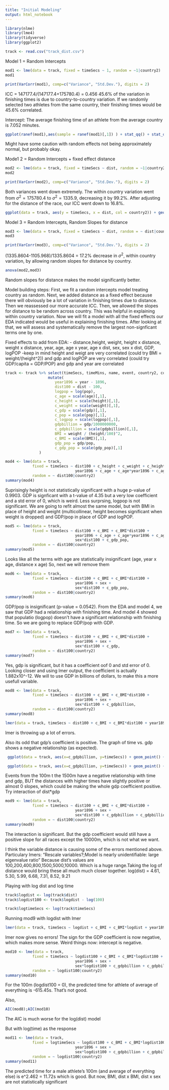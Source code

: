 ```yaml
---
title: "Initial Modeling"
output: html_notebook
---
```


```r
library(nlme)
library(lme4)
library(tidyverse)
library(ggplot2)
```


```r
track <- read.csv("track_dist.csv")
```

Model 1 = Random Intercepts
```r
mod1 <- lme(data = track, fixed = timeSecs ~ 1, random = ~1|country2)
mod1
```

```r
print(VarCorr(mod1), comp=c("Variance", "Std.Dev."), digits = 2)
```

ICC = 147177.4/(147177.4+175780.4) = 0.456
45.6% of the variation in finishing times is due to country-to-country variation. If we randomly selected two athletes from the same country, their finishing times would be 45.6% correlated.

Intercept: The average finishing time of an athlete from the average country is 7.052 minutes.


```r
ggplot(ranef(mod1),aes(sample = ranef(mod1)[,1]) ) + stat_qq() + stat_qq_line()
```
Might have some caution with random effects not being approximately normal, but probably okay.



Mode1 2 = Random Intercepts + fixed effect distance 
```r
mod2 <- lme(data = track, fixed = timeSecs ~ dist, random = ~1|country2)
mod2
```

```r
print(VarCorr(mod2), comp=c("Variance", "Std.Dev."), digits = 2)
```
Both variances went down extremely. The within country variation went from $\sigma^2 = 175780.4$ to $\sigma^2 = 1335.9$, decreasing it by 99.2%. After adjusting for the distance of the race, our ICC went down to 16.8%.  


```r
ggplot(data = track, aes(y = timeSecs, x = dist, col = country2)) + geom_point(show.legend = F) + geom_smooth(method="lm", show.legend = F, se = F, size = .7) + ggtitle("Finishing Time (Secs) vs. Distance of Race by Country")
```


Model 3 = Random Intercepts, Random Slopes for distance
```r
mod3 <- lme(data = track, fixed = timeSecs ~ dist, random = ~ dist|country2)
mod3
```

```r
print(VarCorr(mod3), comp=c("Variance", "Std.Dev."), digits = 2)
```

(1335.8604-1105.968)/1335.8604 = 17.2% decrease in $\sigma^2$, within country variation, by allowing random slopes for distance by country.

```r
anova(mod2,mod3)
```
Random slopes for distance makes the model significantly better.


Model building steps: First, we fit a random intercepts model treating country as random. Next, we added distance as a fixed effect because there will obviously be a lot of variation in finishing times due to distance. Then we reassessed our more accurate ICC. Then, we allowed the slopes for distance to be random across country. This was helpful in explaining within country variation. Now we will fit a model with all the fixed effects our EDA indicated would be useful in explaining finishing times. After looking at that, we will assess and systematically remove the largest non-signficant terms one by one.

Fixed effects to add from EDA:
- distance,height, weight, height x distance, weight x distance, year, age, age x year, age x dist, sex, sex x dist, GDP, logPOP
-keep in mind height and weigt are very correlated (could try BMI = weight/(height^2)) and gdp and logPOP are very correlated (could try GDP/capita = GDP/POP) and gdp and year are correlated

```r
track <- track %>% select(timeSecs, timeMins, name, event, country2, country, medal, city, sex,                               medal, year, dist, age, height, weight, gdp, pop) %>% 
                   mutate(
                      year1896 = year - 1896,
                      dist100 = dist - 100,
                      logpop = log(pop),
                      c_age = scale(age)[,1],
                      c_height = scale(height)[,1],
                      c_weight = scale(weight)[,1],
                      c_gdp = scale(gdp)[,1],
                      c_pop = scale(pop)[,1],
                      c_logpop = scale(logpop)[,1],
                      gdpbillion = gdp/1000000000,
                      c_gdpbillion = scale(gdpbillion)[,1],
                      BMI = weight / (height/100)^2,
                      c_BMI = scale(BMI)[,1],
                      gdp_pop = gdp/pop,
                      c_gdp_pop = scale(gdp_pop)[,1]
               )
```



```r
mod4 <- lme(data = track, 
            fixed = timeSecs ~ dist100 + c_height + c_weight + c_height*dist100 + c_weight*dist100 +
                               year1896 + c_age + c_age*year1896 + c_age*dist100 + sex + sex*dist100                                + c_logpop + c_gdp,
            random = ~ dist100|country2)
summary(mod4)
```

Suprisingly height is not statistically significant with a huge p-value of 0.9903. GDP is signficant with a t-value of 4.35 but a very low coefficient and a std error of 0, which is weird. Less surprsing, logpop is not significant. We are going to refit almost the same model, but with BMI in place of height and weight (multicollinear, height becomes significant when weight is dropped) and GDP/pop in place of GDP and logPOP.

```r
mod5 <- lme(data = track, 
            fixed = timeSecs ~ dist100 + c_BMI + c_BMI*dist100 +
                               year1896 + c_age + c_age*year1896 + c_age*dist100 + sex + 
                               sex*dist100 + c_gdp_pop,
            random = ~ dist100|country2)
summary(mod5)
```
Looks like all the terms with age are statistically insignificant (age, year x age, distance x age) So, next we will remove them


```r
mod6 <- lme(data = track, 
            fixed = timeSecs ~ dist100 + c_BMI + c_BMI*dist100 +
                               year1896 + sex + 
                               sex*dist100 + c_gdp_pop,
            random = ~ dist100|country2)
summary(mod6)
```
GDP/pop is insignificant (p-value = 0.0542). From the EDA and model 4, we saw that GDP had a relationship with finishing time. And model 4 showed that populatio (logpop) doesn't have a significant relationship with finishing time. So we are going to replace GDP/pop with GDP.

```r
mod7 <- lme(data = track, 
            fixed = timeSecs ~ dist100 + c_BMI + c_BMI*dist100 +
                               year1896 + sex + 
                               sex*dist100 + c_gdp,
            random = ~ dist100|country2)
summary(mod7)
```
Yes, gdp is significant, but it has a coefficient oof 0 and std error of 0. Looking closer and using lmer output, the coefficient is actually 1.882x10^-12.  We will to use GDP in billions of dollars, to make this a more usefull variable.

```r
mod8 <- lme(data = track, 
            fixed = timeSecs ~ dist100 + c_BMI + c_BMI*dist100 +
                               year1896 + sex + 
                               sex*dist100 + c_gdpbillion,
            random = ~ dist100|country2)
summary(mod8)
```

```r
lmer(data = track, timeSecs ~ dist100 + c_BMI + c_BMI*dist100 + year1896 + sex + sex*dist100 + c_gdpbillion + (dist100|country2))
```
lmer is throwing up a lot of errors.

Also its odd that gdp's coefficient is positive. The graph of time vs. gdp shows a negative relationship (as expected).
```r
 ggplot(data = track, aes(x=c_gdpbillion, y=timeSecs)) + geom_point() + stat_smooth(method = "lm")
```

```r
 ggplot(data = track, aes(x=c_gdpbillion, y=timeSecs)) + geom_point() + stat_smooth(method = "lm") + facet_wrap(aes(dist100), scales = "free")
```
Events from the 100m t the 1500m have a negative relationship with time and gdp, BUT the distances with higher times have slightly positive or almost 0 slopes, which could be making the whole gdp coefficient positive. Try interaction of dist*gdp


```r
mod9 <- lme(data = track, 
            fixed = timeSecs ~ dist100 + c_BMI + c_BMI*dist100 +
                               year1896 + sex + 
                               sex*dist100 + c_gdpbillion + c_gdpbillion*dist100,
            random = ~ dist100|country2)
summary(mod9)
```
The interaction is significant. But the gdp coefficient would still have a positive slope for all races except the 10000m, which is not what we want. 

I think the variable distance is causing some of the errors mentioned above. Particulary lmers:     "Rescale variables?;Model is nearly unidentifiable: large eigenvalue ratio" Because dist's values are 100,200,400,800,1500,5000,10000. Which is a huge range.Taking the log of distance would bring these all much much closer together. log(dist) = 4.61, 5.30, 5.99, 6.68, 7.31, 8.52, 9.21




Playing with log dist and log time

```r
track$logdist <- log(track$dist)
track$logdist100 <- track$logdist - log(100)

track$logtimeSecs <- log(track$timeSecs)
```

Running mod9 with logdist with lmer
```r
lmer(data = track, timeSecs ~ logdist + c_BMI + c_BMI*logdist + year1896 + sex + sex*logdist + c_gdpbillion + c_gdpbillion*logdist+ (logdist|country2))
```
lmer now gives no errors! The sign for the GDP coefficient is now negative, which makes more sense. Weird things now: intercept is negative.

```r
mod10 <- lme(data = track, 
            fixed = timeSecs ~ logdist100 + c_BMI + c_BMI*logdist100 +
                               year1896 + sex + 
                               sex*logdist100 + c_gdpbillion + c_gdpbillion*logdist100,
            random = ~ logdist100|country2)
summary(mod10)
```
For the 100m (logdist100 = 0), the predicted time for athlete of average of everything is -615.45s. That's not good.

Also,
```r
AIC(mod8);AIC(mod10)
```
The AIC is much worse for the log(dist) model

But with log(time) as the response
```r
mod11 <- lme(data = track, 
            fixed = logtimeSecs ~ logdist100 + c_BMI + c_BMI*logdist100 +
                               year1896 + sex + 
                               sex*logdist100 + c_gdpbillion + c_gdpbillion*logdist100,
            random = ~ logdist100|country2)
summary(mod11)
```
The predicted time for a male athlete's 100m (and average of everything else) is e^2.462 = 11.72s which is good. But now, BMI, dist x BMI, dist x sex are not statistically significant

